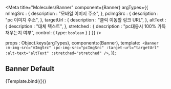 
<Meta
  title="Molecules/Banner"
  component={Banner}
  argTypes={{
    mImgSrc : {
      description : "모바일 이미지 주소",
    },
    pcImgSrc : {
      description : "pc 이미지 주소",
    },
    targetUrl : {
      description : "클릭 이동할 링크 URL",
    },
    altText : {
      description : "대체 텍스트",
    },
    stretched : {
      description : "pc대응시 100% 가득 채우는지 여부",
      control: {
        type: `boolean`
      }
    }
  }}
/>

  props : Object.keys(argTypes),
  components:{Banner},
  template:`
    <Banner
      :m-img-src="mImgSrc"
      :pc-img-src="pcImgSrc"
      :target-url="targetUrl"
      :alt-text="altText"
      :stretched="stretched"
    />`,
});

## Banner Default

<Canvas>
  <Story name="Default" args={{
    mImgSrc : `/img/dummy/banner_m.png`,
    pcImgSrc : `/img/dummy/banner_pc.png`,
    targetUrl : `https://www.saramin.co.kr`,
    altText : `사람인배너`,
    stretched : false,
  }}>
    {Template.bind({})}
  </Story>
</Canvas>

